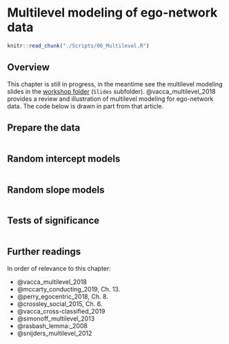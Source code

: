 # Multilevel modeling of ego-network data {#multilevel}

```r
knitr::read_chunk("./Scripts/06_Multilevel.R")
```

## Overview

This chapter is still in progress, in the meantime see the multilevel modeling slides in the [workshop folder](http://www.raffaelevacca.com/teaching/egocentric-r/folder/) (`Slides` subfolder). @vacca_multilevel_2018 provides a review and illustration of multilevel modeling for ego-network data. The code below is drawn in part from that article.

## Prepare the data

```r
```

## Random intercept models

```r
```

## Random slope models

```r
```

## Tests of significance

```r
```

## Further readings

In order of relevance to this chapter:

+ @vacca_multilevel_2018
+ @mccarty_conducting_2019, Ch. 13.
+ @perry_egocentric_2018, Ch. 8.
+ @crossley_social_2015, Ch. 6.
+ @vacca_cross-classified_2019
+ @simonoff_multilevel_2013 
+ @rasbash_lemma:_2008
+ @snijders_multilevel_2012